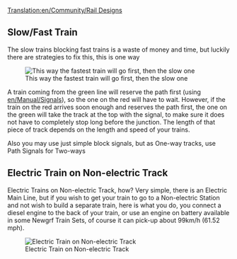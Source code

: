 [[Translation:en/Community/Rail Designs]]
{{es/Traducción|en/Community/Rail Designs|0}}
{{es/Manual/Tabla de contenido}}
==Slow/Fast Train==
The slow trains blocking fast trains is a waste of money and time, but luckily there are strategies to fix this, this is one way

[[File:en/Community/Rail design1.png|center|frame|This way the fastest train will go first, then the slow one]]

A train coming from the green line will reserve the path first (using [[en/Manual/Signals]]), so the one on the red will have to wait. However, if the train on the red arrives soon enough and reserves the path first, the one on the green will take the track at the top with the signal, to make sure it does not have to completely stop long before the junction. The length of that piece of track depends on the length and speed of your trains.

Also you may use just simple block signals, but as One-way tracks, use Path Signals for Two-ways

==Electric Train on Non-electric Track==

Electric Trains on Non-electric Track, how? Very simple, there is an Electric Main Line, but if you wish to get your train to go to a Non-electric Station and not wish to build a separate train, here is what you do, you connect a diesel engine to the back of your train, or use an engine on battery available in some Newgrf Train Sets, of course it can pick-up about 99km/h (61.52 mph).

[[File:en/Community/Snapshot7.png|thumb|center|Electric Train on Non-electric Track]]